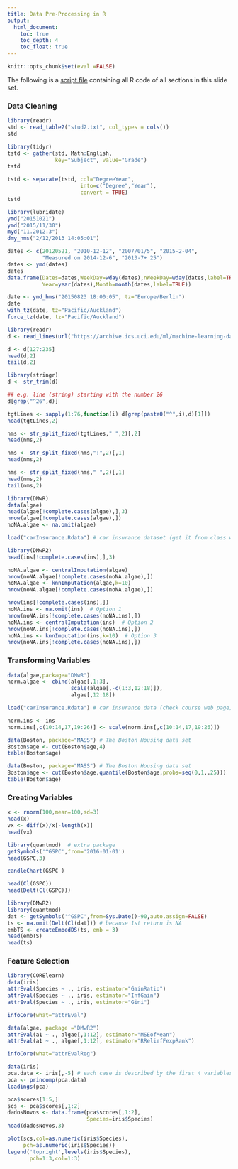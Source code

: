 ```yaml
---
title: Data Pre-Processing in R
output:
  html_document:
    toc: true
    toc_depth: 4
    toc_float: true
---
```



```r
knitr::opts_chunk$set(eval =FALSE)
```


The following is a [script file](RCode/RdataPreProc.R) containing all R code of all sections in this slide set.


<!-- dataClean2.Rnw --> 


### Data Cleaning
```r
library(readr)
std <- read_table2("stud2.txt", col_types = cols())
std
```


```r
library(tidyr)
tstd <- gather(std, Math:English,
               key="Subject", value="Grade")
tstd
```


```r
tstd <- separate(tstd, col="DegreeYear", 
                       into=c("Degree","Year"),
                       convert = TRUE)
tstd
```


```r
library(lubridate)
ymd("20151021")
ymd("2015/11/30")
myd("11.2012.3")
dmy_hms("2/12/2013 14:05:01")
```


```r
dates <- c(20120521, "2010-12-12", "2007/01/5", "2015-2-04", 
           "Measured on 2014-12-6", "2013-7+ 25")
dates <- ymd(dates)
dates
data.frame(Dates=dates,WeekDay=wday(dates),nWeekDay=wday(dates,label=TRUE),
           Year=year(dates),Month=month(dates,label=TRUE))
```


```r
date <- ymd_hms("20150823 18:00:05", tz="Europe/Berlin")
date
with_tz(date, tz="Pacific/Auckland")
force_tz(date, tz="Pacific/Auckland")
```


```r
library(readr)
d <- read_lines(url("https://archive.ics.uci.edu/ml/machine-learning-databases/heart-disease/heart-disease.names"))
```


```r
d <- d[127:235]
head(d,2)
tail(d,2)
```


```r
library(stringr)
d <- str_trim(d)
```


```r
## e.g. line (string) starting with the number 26
d[grep("^26",d)] 
```


```r
tgtLines <- sapply(1:76,function(i) d[grep(paste0("^",i),d)[1]])
head(tgtLines,2)
```


```r
nms <- str_split_fixed(tgtLines," ",2)[,2]
head(nms,2)
```


```r
nms <- str_split_fixed(nms,":",2)[,1]
head(nms,2)
```


```r
nms <- str_split_fixed(nms," ",2)[,1]
head(nms,2)
tail(nms,2)
```


```r
library(DMwR)
data(algae)
head(algae[!complete.cases(algae),],3)
nrow(algae[!complete.cases(algae),])
noNA.algae <- na.omit(algae)
```


```r
load("carInsurance.Rdata") # car insurance dataset (get it from class web page)
```


```r
library(DMwR2)
head(ins[!complete.cases(ins),],3)
```


```r
noNA.algae <- centralImputation(algae)
nrow(noNA.algae[!complete.cases(noNA.algae),])
noNA.algae <- knnImputation(algae,k=10)
nrow(noNA.algae[!complete.cases(noNA.algae),])
```


```r
nrow(ins[!complete.cases(ins),])
noNA.ins <- na.omit(ins)  # Option 1
nrow(noNA.ins[!complete.cases(noNA.ins),])
noNA.ins <- centralImputation(ins)  # Option 2
nrow(noNA.ins[!complete.cases(noNA.ins),])
noNA.ins <- knnImputation(ins,k=10)  # Option 3
nrow(noNA.ins[!complete.cases(noNA.ins),])
```


<!-- dataTransf.Rnw --> 


### Transforming Variables
```r
data(algae,package="DMwR")
norm.algae <- cbind(algae[,1:3],
                    scale(algae[,-c(1:3,12:18)]),
                    algae[,12:18])
```


```r
load("carInsurance.Rdata") # car insurance data (check course web page)
```


```r
norm.ins <- ins
norm.ins[,c(10:14,17,19:26)] <- scale(norm.ins[,c(10:14,17,19:26)])
```


```r
data(Boston, package="MASS") # The Boston Housing data set
Boston$age <- cut(Boston$age,4)
table(Boston$age)
```


```r
data(Boston, package="MASS") # The Boston Housing data set
Boston$age <- cut(Boston$age,quantile(Boston$age,probs=seq(0,1,.25)))
table(Boston$age)
```


<!-- varCreation.Rnw --> 


### Creating Variables
```r
x <- rnorm(100,mean=100,sd=3)
head(x)
vx <- diff(x)/x[-length(x)]
head(vx)
```


```r
library(quantmod)  # extra package
getSymbols('^GSPC',from='2016-01-01') 
head(GSPC,3)

```


```r
candleChart(GSPC )
```


```r
head(Cl(GSPC))
head(Delt(Cl(GSPC)))
```


```r
library(DMwR2)
library(quantmod)
dat <- getSymbols('^GSPC',from=Sys.Date()-90,auto.assign=FALSE)
ts <- na.omit(Delt(Cl(dat))) # because 1st return is NA
embTS <- createEmbedDS(ts, emb = 3)
head(embTS)
head(ts)
```


<!-- featureSelection.Rnw --> 


### Feature Selection
```r
library(CORElearn)
data(iris)
attrEval(Species ~ ., iris, estimator="GainRatio")
attrEval(Species ~ ., iris, estimator="InfGain") 
attrEval(Species ~ ., iris, estimator="Gini")
```


```r
infoCore(what="attrEval")
```


```r
data(algae, package ="DMwR2")
attrEval(a1 ~ ., algae[,1:12], estimator="MSEofMean")
attrEval(a1 ~ ., algae[,1:12], estimator="RReliefFexpRank")
```


```r
infoCore(what="attrEvalReg")
```


```r
data(iris)
pca.data <- iris[,-5] # each case is described by the first 4 variables 
pca <- princomp(pca.data)
loadings(pca)
```


```r
pca$scores[1:5,]
scs <- pca$scores[,1:2]
dadosNovos <- data.frame(pca$scores[,1:2],
                         Species=iris$Species)
head(dadosNovos,3)
```


```r
plot(scs,col=as.numeric(iris$Species),
     pch=as.numeric(iris$Species))
legend('topright',levels(iris$Species),
       pch=1:3,col=1:3)
```


